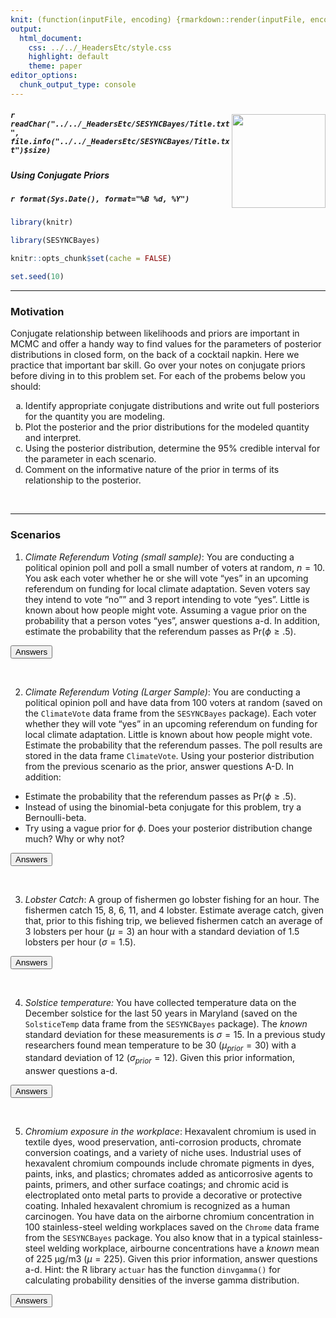 ```yaml
---
knit: (function(inputFile, encoding) {rmarkdown::render(inputFile, encoding = encoding, output_dir = "../../content/labs")})
output:
  html_document:
    css: ../../_HeadersEtc/style.css
    highlight: default
    theme: paper
editor_options: 
  chunk_output_type: console
---
```


<script src="../../_HeadersEtc/hideOutput.js"></script>

<img src="../../_HeadersEtc/SESYNCBayes/logo_plus_grants.png" style="position:relative;float:right;padding-top:10px;width:150px;height=150px" />

##### `r readChar("../../_HeadersEtc/SESYNCBayes/Title.txt", file.info("../../_HeadersEtc/SESYNCBayes/Title.txt")$size)`

##### Using Conjugate Priors

##### `r format(Sys.Date(), format="%B %d, %Y")`

```r

library(knitr)

library(SESYNCBayes)

knitr::opts_chunk$set(cache = FALSE)

set.seed(10)

```

-----

### **Motivation**

Conjugate relationship between likelihoods and priors are important in MCMC and offer a handy way to find values for the parameters of posterior distributions in closed form, on the back of a cocktail napkin. Here we practice that important bar skill.  Go over your notes on conjugate priors before diving in to this problem set. For each of the probems below you should:

a. Identify appropriate conjugate distributions and write out full posteriors for the quantity you are modeling.
b. Plot the posterior and the prior distributions for the modeled quantity and interpret.
c. Using the posterior distribution, determine the 95% credible interval for the parameter in each scenario.
d. Comment on the informative nature of the prior in terms of its relationship to the posterior.

<br>

-----

### **Scenarios**

1. *Climate Referendum Voting (small sample)*: You are conducting a political opinion poll and poll a small number of voters at random, $n=10$. You ask each voter whether he or she will vote "yes" in an upcoming referendum on funding for local climate adaptation. Seven voters say they intend to vote "no"" and 3 report intending to vote "yes". Little is known about how people might vote.  Assuming a vague prior on the probability that a person votes "yes", answer questions a-d. In addition,
estimate the probability that the referendum passes as $\textrm{Pr}\big(\phi \geq .5\big)$. 

<button class="button" onclick="toggle_visibility('myDIV1');">Answers</button>

<div id="myDIV1", style="display:none">

<br>

\begin{eqnarray}
\big[\phi \mid y, n\big] & \propto & 
\textrm{binomial}\big(y\mid\phi,n\big)\,\textrm{beta}\big(\phi\mid \alpha_{prior},\beta_{prior}\big)\\[1em]
& \propto & \phi^y \big(1-\phi\big)^{n-y}\phi^{\alpha_{prior}-1}\big(1-\phi\big)^{\beta_{prior}-1}\\[1em]
& \propto & \phi^{\alpha_{prior}+y-1}\big(1-\phi\big)^{\beta_{prior}+n-y-1}\\[1em]
& = & \frac{\Gamma\big(\alpha_{prior}+y+\beta_{prior}+n-y\big)}{\Gamma\big(\alpha_{prior}+y\big)\Gamma\big(\beta_{prior}+n-y\big)}
\phi^{\alpha_{prior}+y-1}\big(1-\phi\big)^{\beta_{prior}+n-y-1}\\[1em]
& = & \textrm{beta}\big(\alpha_{prior}+y,\beta_{prior}+n-y\big)\\[1em]
& = & \textrm{beta}\big(1+3,1+10-3\big)\\[1em]
& = & \textrm{beta}\big(4,8\big)
\end{eqnarray}

```r
aPrior <- 1
bPrior <- 1 
y <- 3
n <- 10
(aPost <- aPrior + y)
(bPost <- bPrior + n - y)

prior <- function(x) dbeta(x, aPrior, bPrior)
post <- function(x) dbeta(x, aPost, bPost)

plot(prior, 0, 1, ylim=c(0, 3), main = "Beta prior (dash) and  beta posterior (red)", xlab = expression(phi), ylab = "Density",
  lty = 2, lwd = 2)
plot(post, 0, 1, add = TRUE, col = "red", lwd = 2)
```

```r
bounds <- c(0.025, 0.975)
bounds95 <- qbeta(bounds, aPost, bPost)
bounds95
```

```r
1 - pbeta(.5, aPost, bPost)
```

</div>

<br>

2. *Climate Referendum Voting (Larger Sample)*: You are conducting a political opinion poll and have data from 100 voters at random (saved on the `ClimateVote` data frame from the `SESYNCBayes` package). Each voter whether they will vote "yes" in an upcoming referendum on funding for local climate adaptation. Little is known about how people might vote.  Estimate the probability that the referendum passes. The poll results are stored in the data frame ``ClimateVote``. Using your posterior distribution from the previous scenario as the prior, answer questions A-D. In addition:

* Estimate the probability that the referendum passes as $\textrm{Pr}\big(\phi \geq .5\big)$. 
* Instead of using the binomial-beta conjugate for this problem, try a Bernoulli-beta. 
* Try using a vague prior for $\phi$. Does your posterior distribution change much? Why or why not?

<button class="button" onclick="toggle_visibility('myDIV2');">Answers</button>

<div id="myDIV2", style="display:none">

<br>

\begin{eqnarray}
\big[\phi \mid y, n\big] & \propto & 
\prod_{i=1}^{100}\textrm{Bernoulli}\big(z_{i}\mid\phi)\,\textrm{beta}\big(\phi\mid \alpha_{prior},\beta_{prior}\big)\\[1em]
& \propto & \prod_{i=1}^{100}\phi^{z_{i}}\big(1-\phi\big)^{1-z_{i}}\phi^{\alpha_{prior}-1}\big(1-\phi\big)^{\beta_{prior}-1}\\[1em]
& \propto & \phi^{\alpha_{prior}-1+\sum_{i=1}^{100}z_{i}}\big(1-\phi\big)^{\beta_{prior}-1+\sum_{i=1}^{100}(1 - z_{i})}\\[1em]
& \propto & \phi^{\alpha_{prior}+y-1}\big(1-\phi\big)^{\beta_{prior}+100-y-1}\\[1em]
& = & \frac{\Gamma\big(\alpha_{prior}+y+\beta_{prior}+100-y\big)}{\Gamma\big(\alpha_{prior}+y\big)\Gamma\big(\beta_{prior}+100-y\big)}
\phi^{\alpha_{prior}+y-1}\big(1-\phi\big)^{\beta_{prior}+100-y-1}\\[1em]
& = & \textrm{beta}\big(\alpha_{prior}+y,\beta_{prior}+100-y\big)\\[1em]
& = & \textrm{beta}\big(4+38,8+100-38\big)\\[1em]
& = & \textrm{beta}\big(42,70\big)\\[1em]
&& \textrm{where}\quad y = \sum_{i=1}^{100}z_{i}
\end{eqnarray}

```r
aPrior <- 4
bPrior <- 8 
(y <- sum(ClimateVote$vote))
(n <- dim(ClimateVote)[1])
(aPost <- aPrior + y) 
(bPost <- bPrior + n - y)

prior <- function(x) dbeta(x, aPrior, bPrior)
post <- function(x) dbeta(x, aPost, bPost)
postFlat <- function(x) dbeta(x, 1 + y, 1 + n - y)

plot(prior, 0, 1, ylim=c(0, 10), main = "Beta prior (dash) and beta posterior (red, blue)", xlab = expression(phi), ylab = "Density", lty = 2, lwd = 2)
plot(post, 0, 1, add = TRUE, col = "red", lwd = 2)
plot(postFlat, 0, 1, add = TRUE, col = "blue", lwd = 2)
```

```r
bounds <- c(0.025, 0.975)
bounds95 <- qbeta(bounds, aPost, bPost)
bounds95
```

```r
1 - pbeta(.5, aPost, bPost)
```

</div>

<br>

3. *Lobster Catch*: A group of fishermen go lobster fishing for an hour. The fishermen catch 15, 8, 6, 11, and 4 lobster. Estimate average catch, given that, prior to this fishing trip, we believed fishermen catch an average of 3 lobsters per hour $(\mu=3)$ an hour with a standard deviation of 1.5 lobsters per hour $(\sigma=1.5)$.

<button class="button" onclick="toggle_visibility('myDIV3');">Answers</button>

<div id="myDIV3", style="display:none">

<br>

First use moment-matching to convert $\mu$ and $\sigma$ to $a_{prior}$ and $b_{prior}$.

```r
mu <- 3
sigma <- 1.5

(aPrior <- mu^2/sigma^2)
(bPrior <- mu/sigma^2)
```

\begin{eqnarray}
\big[\lambda \mid y\big] & \propto & 
\prod_{i=1}^{n}\textrm{Poisson}\big(y_{i}\mid\lambda\big)\,\textrm{gamma}\big(\lambda\mid\alpha_{prior},\beta_{prior}\big)\\[1em]
& = & \prod_{i=1}^{n}\lambda^{y_{i}}e^{-\lambda}\lambda^{\alpha_{prior}-1}e^{-\beta_{prior}\lambda}\\[1em]
& = & \lambda^{\alpha_{prior}-1 + \sum_{i=1}^{n}y_{i}}e^{-\beta_{prior}\lambda-n\lambda}\\[1em]
& = & \lambda^{\alpha_{prior}-1 + \sum_{i=1}^{n}y_{i}}e^{-(n + \beta_{prior})\lambda}\\[1em]
& = & \textrm{gamma}\big(\alpha_{prior} + \sum_{i=1}^{n}y_{i}, n + \beta_{prior}\big)\\[1em] 
& = & \textrm{gamma}\big(4 + 44, 5 + 1.333\big)\\[1em] 
& = & \textrm{gamma}\big(48, 6.333\big) 
\end{eqnarray}

```r
y <- c(15, 8, 6, 11, 4 )
(aPost <- aPrior + sum(y))
(bPost <- bPrior + length(y))

prior <- function(x) dgamma(x, aPrior, bPrior)
post <- function(x) dgamma(x, aPost, bPost)

plot(prior, 0, 20, main = "Gamma prior (dash) and gamma posterior (red)", xlab = expression(lambda), 
  ylab = "Density", lty = 2, lwd = 2, ylim = c(0, 0.4))
plot(post, 0, 20, add = TRUE, col = "red", lwd = 2)
```

```r
bounds <- c(0.025, 0.975)
bounds95 <- qgamma(bounds, aPost, bPost)
bounds95
```

</div>

<br>

4. *Solstice temperature:* You have collected temperature data on the December solstice for the last 50 years in Maryland (saved on the `SolsticeTemp` data frame from the `SESYNCBayes` package).  The *known* standard deviation for these measurements is $\sigma=15$.  In a previous study researchers found mean temperature to be 30 $(\mu_{prior}=30)$ with a standard deviation of 12 $(\sigma_{prior}=12)$. Given this prior information, answer questions a-d.

<button class="button" onclick="toggle_visibility('myDIV4');">Answers</button>

<div id="myDIV4", style="display:none">

<br>

\begin{eqnarray}
\big[\mu \mid y\big] & \propto & 
\prod_{i=1}^{n}\textrm{normal}\big(y_{i}\mid\mu, \sigma^{2}\big)\,\textrm{normal}\big(\mu\mid\mu_{prior},\sigma_{prior}^{2}\big)\\[1em]
& = & \textrm{normal}\Bigg(\cfrac{\bigg(\cfrac{\mu_{prior}}{\sigma_{prior}^{2}} +\cfrac{\sum_{i=1}^{n}y_{i}}{\sigma^{2}}\bigg)}{\bigg(
\cfrac{1}{\sigma_{prior}^{2}} +\cfrac{n}{\sigma^{2}} \bigg)} ,\bigg(\cfrac{1}{\sigma_{prior}^{2}}+{\cfrac{n}{\sigma^{2}}}\bigg)^{-1}\Bigg)\\[1em]
& = & \textrm{normal}\Bigg(\cfrac{\bigg(\cfrac{30}{144} +\cfrac{1538.549}{225}\bigg)}{\bigg(
\cfrac{1}{144} +\cfrac{50}{225} \bigg)} ,\bigg(\cfrac{1}{144}+{\cfrac{50}{225}}\bigg)^{-1}\Bigg)\\[1em]
& = & \textrm{normal}\big(30.75, 4.36 \big)
\end{eqnarray}

```r
(varKnown <- 15^2)
(n <- dim(SolsticeTemp)[1])
(varPrior <- 12^2)
(muPrior <- 30) 
(y <- sum(SolsticeTemp$temp))
(muPost <-((muPrior/varPrior) + y/varKnown)/((1/varPrior) + (n/varKnown)))
(varPost <- 1/((1/varPrior) + (n/varKnown)))

prior <- function(x) dnorm(x, muPrior, varPrior^.5)
post <- function(x) dnorm(x, muPost, varPost^.5)

plot(prior, 0, 60, main = "Normal prior (dash) and normal posterior (red)", xlab = expression(mu), 
  ylab = "Density", lty = 2, ylim = c(0, 0.2), lwd = 2)
plot(post, 0, 60, add = TRUE, col = "red", lwd = 2)
```

```r
bounds <- c(0.025, 0.975)
bounds95 <- qnorm(bounds, muPost, varPost^.5)
bounds95
```

</div>

<br>

5. *Chromium exposure in the workplace*: Hexavalent chromium is used in textile dyes, wood preservation, anti-corrosion products, chromate conversion coatings, and a variety of niche uses. Industrial uses of hexavalent chromium compounds include chromate pigments in dyes, paints, inks, and plastics; chromates added as anticorrosive agents to paints, primers, and other surface coatings; and chromic acid is electroplated onto metal parts to provide a decorative or protective coating. Inhaled hexavalent chromium is recognized as a human carcinogen. You have data on the airborne chromium concentration in 100 stainless-steel welding workplaces saved on the `Chrome` data frame from the `SESYNCBayes` package. You also know that in a typical stainless-steel welding workplace, airbourne concentrations have a *known* mean of 225 μg/m3 ($\mu=225$). Given this prior information, answer questions a-d. Hint: the R library `actuar` has the function `dinvgamma()` for calculating probability densities of the inverse gamma distribution.

<button class="button" onclick="toggle_visibility('myDIV5');">Answers</button>

<div id="myDIV5", style="display:none">

<br>

\begin{eqnarray}
\big[\sigma^2 \mid y\big] & \propto & 
\prod_{i=1}^{n}\textrm{normal}\big(y_{i}\mid\mu, \sigma^{2}\big)\,\textrm{inverse gamma}\big(\alpha\mid\mu_{prior},\beta_{prior}\big)\\[1em]
& = & \textrm{inverse gamma}\Bigg(\bigg(\alpha_{prior} + \cfrac{n}{2}\bigg),\bigg(\beta_{prior} + \cfrac{\Sigma_{i=1}^n(x_i-\mu)^2}{2}\bigg)\Bigg)\\[1em]
& = & \textrm{inverse gamma}\Bigg(\bigg(0.001 + \cfrac{n}{2}\bigg),\bigg(0.001 + \cfrac{\Sigma_{i=1}^n(x_i-225)^2}{2}\bigg)\Bigg)
\end{eqnarray}

```r
muKnown <- 225
n <- nrow(Chrome)
alphaPrior <- 0.001 #shape
betaPrior <- 0.001 #scale

alphaPost <-alphaPrior + (n/2)

betaPost <- betaPrior + sum((Chrome$conc-muKnown)^2)/2

library(actuar)
prior <- function(x) dinvgamma(x, shape = alphaPrior, scale = betaPrior)
post <- function(x) dinvgamma(x, shape = alphaPost, scale = betaPost)

plot(prior, 0, 4000, main = "Inverse Gamma Prior (dash) and Inverse Gamma Posterior (red)", xlab = expression(sigma^2), 
     ylab = "Density", lty = 2, lwd = 2, ylim = c(0,.0013))
plot(post, 0, 4000, add = TRUE, col = "red", lwd = 2)
```

```r
bounds <- c(0.025, 0.975)
bounds95 <- qinvgamma(bounds, alphaPost, betaPost)
bounds95
```

</div>

<br>

